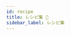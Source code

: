 ```yaml
---
id: recipe
title: レシピ集 🍔
sidebar_label: レシピ集
---
```



<div style={{ display: "flex", flexWrap: "wrap"}}>
  <div style={{ width: "50%", padding: "10px" }}>
    <Recipe
      to="/docs/cfn/recipe/apigateway_lambda_recipe"
      imageUrl="https://serverlessland.com/assets/images/patterns/patterns-apigw-lambda-cdk.png"
      title="Create an Amazon API Gateway to AWS Lambda REST API"
    />
  </div>
  <div style={{ width: "50%", padding: "10px" }}>
    <Recipe
      to="/docs/cfn/recipe/apigateway_lambda_recipe"
      imageUrl="https://serverlessland.com/assets/images/patterns/patterns-apigw-lambda-cdk.png"
      title="Create an Amazon API Gateway to AWS Lambda REST API"
    />
  </div>
  <div style={{ width: "50%", padding: "10px" }}>
    <Recipe
      to="/docs/cfn/recipe/apigateway_lambda_recipe"
      imageUrl="https://serverlessland.com/assets/images/patterns/patterns-apigw-lambda-cdk.png"
      title="Create an Amazon API Gateway to AWS Lambda REST API"
    />
  </div>
  <div style={{ width: "50%", padding: "10px" }}>
    <Recipe
      to="/docs/cfn/recipe/apigateway_lambda_recipe"
      imageUrl="https://serverlessland.com/assets/images/patterns/patterns-apigw-lambda-cdk.png"
      title="Create an Amazon API Gateway to AWS Lambda REST API"
    />
  </div>
  <div style={{ width: "50%", padding: "10px" }}>
    <Recipe
      to="/docs/cfn/recipe/apigateway_lambda_recipe"
      imageUrl="https://serverlessland.com/assets/images/patterns/patterns-apigw-lambda-cdk.png"
      title="Create an Amazon API Gateway to AWS Lambda REST API"
    />
  </div>
</div>
